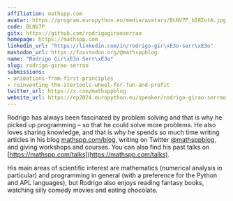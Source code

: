 ```yaml
---
affiliation: mathspp.com
avatar: https://program.europython.eu/media/avatars/BLNV7P_bI8IutA.jpg
code: BLNV7P
gitx: https://github.com/rodrigogiraoserrao
homepage: https://mathspp.com
linkedin_url: "https://linkedin.com/in/rodrigo-gir\xE3o-serr\xE3o"
mastodon_url: https://fosstodon.org/@mathsppblog
name: "Rodrigo Gir\xE3o Serr\xE3o"
slug: rodrigo-girao-serrao
submissions:
- animations-from-first-principles
- reinventing-the-itertools-wheel-for-fun-and-profit
twitter_url: https://x.com/mathsppblog
website_url: https://ep2024.europython.eu/speaker/rodrigo-girao-serrao
---
```


Rodrigo has always been fascinated by problem solving and that is why he picked up programming – so that he could solve more problems. He also loves sharing knowledge, and that is why he spends so much time writing articles in his blog [mathspp.com/blog](https://mathspp.com/blog), writing on Twitter [@mathsppblog](https://twitter.com/mathsppblog), and giving workshops and courses. You can also find his past talks on [https://mathspp.com/talks](https://mathspp.com/talks).

His main areas of scientific interest are mathematics (numerical analysis in particular) and programming in general (with a preference for the Python and APL languages), but Rodrigo also enjoys reading fantasy books, watching silly comedy movies and eating chocolate.
